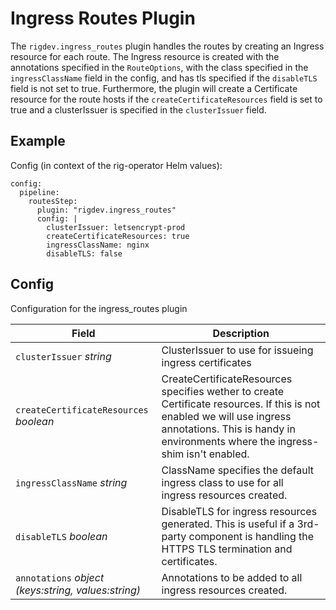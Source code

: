 # Ingress Routes Plugin

The `rigdev.ingress_routes` plugin handles the routes by creating an Ingress resource for each route. The Ingress resource is created with the annotations specified in the `RouteOptions`, with the class specified in the `ingressClassName` field in the config, and has tls specified if the `disableTLS` field is not set to true. Furthermore, the plugin will create a Certificate resource for the route hosts if the `createCertificateResources` field is set to true and a clusterIssuer is specified in the `clusterIssuer` field.

## Example

Config (in context of the rig-operator Helm values):
```
config:
  pipeline:
    routesStep:
      plugin: "rigdev.ingress_routes"
      config: |
        clusterIssuer: letsencrypt-prod
        createCertificateResources: true
        ingressClassName: nginx
        disableTLS: false
```

## Config



Configuration for the ingress_routes plugin

| Field | Description |
| --- | --- |
| `clusterIssuer` _string_ | ClusterIssuer to use for issueing ingress certificates |
| `createCertificateResources` _boolean_ | CreateCertificateResources specifies wether to create Certificate resources. If this is not enabled we will use ingress annotations. This is handy in environments where the ingress-shim isn't enabled. |
| `ingressClassName` _string_ | ClassName specifies the default ingress class to use for all ingress resources created. |
| `disableTLS` _boolean_ | DisableTLS for ingress resources generated. This is useful if a 3rd-party component is handling the HTTPS TLS termination and certificates. |
| `annotations` _object (keys:string, values:string)_ | Annotations to be added to all ingress resources created. |



